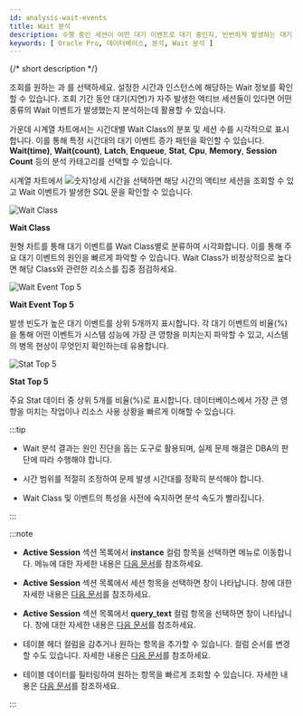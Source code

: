 ```yaml
---
id: analysis-wait-events
title: Wait 분석
description: 수행 중인 세션이 어떤 대기 이벤트로 대기 중인지, 빈번하게 발생하는 대기 이벤트들은 무엇인지 확인할 수 있습니다.
keywords: [ Oracle Pro, 데이터베이스, 분석, Wait 분석 ]
---
```


{/* short description */}

<ShortDesc />

조회를 원하는 <Cmdname sid="time" className="uitext" />과 <Cmdname sid="instance" className="uitext" />를 선택하세요. 설정한 시간과 인스턴스에 해당하는 Wait 정보를 확인할 수 있습니다. 조회 기간 동안 대기(지연)가 자주 발생한 액티브 세션들이 있다면 어떤 종류의 Wait 이벤트가 발생했는지 분석하는데 활용할 수 있습니다.

<ImgLang img='db-analysis-wait-oracle.png' desc='Wait 분석' />

가운데 시계열 차트에서는 시간대별 Wait Class의 분포 및 세션 수를 시각적으로 표시합니다. 이를 통해 특정 시간대의 대기 이벤트 증가 패턴을 확인할 수 있습니다. **Wait(time)**, **Wait(count)**, **Latch**, **Enqueue**, **Stat**, **Cpu**, **Memory**, **Session Count** 등의 분석 카테고리를 선택할 수 있습니다.

시계열 차트에서 ![숫자1](/img/number-01.png)상세 시간을 선택하면 해당 시간의 액티브 세션을 조회할 수 있고 Wait 이벤트가 발생한 SQL 문을 확인할 수 있습니다.

<Columns>
<Column className="text--left width--50">

![Wait Class](/img/db-analysis-wait-class-oracle.png)

</Column>

<Column className="text--left">

**Wait Class**

원형 차트를 통해 대기 이벤트를 Wait Class별로 분류하여 시각화합니다. 이를 통해 주요 대기 이벤트의 원인을 빠르게 파악할 수 있습니다. Wait Class가 비정상적으로 높다면 해당 Class와 관련한 리소스를 집중 점검하세요.

</Column>
</Columns>

<Columns>
<Column className="text--left width--50">

![Wait Event Top 5](/img/db-analysis-wait-top5-oracle.png)

</Column>

<Column className="text--left">

**Wait Event Top 5**

발생 빈도가 높은 대기 이벤트를 상위 5개까지 표시합니다. 각 대기 이벤트의 비율(%)을 통해 어떤 이벤트가 시스템 성능에 가장 큰 영향을 미치는지 파악할 수 있고, 시스템의 병목 현상이 무엇인지 확인하는데 유용합니다.

</Column>
</Columns>

<Columns>
<Column className="text--left width--50">

![Stat Top 5](/img/db-analysis-wait-stat-top5-oracle.png)

</Column>

<Column className="text--left">

**Stat Top 5**

주요 Stat 데이터 중 상위 5개를 비율(%)로 표시합니다. 데이터베이스에서 가장 큰 영향을 미치는 작업이나 리소스 사용 상황을 빠르게 이해할 수 있습니다.

</Column>
</Columns>

:::tip

* Wait 분석 결과는 원인 진단을 돕는 도구로 활용되며, 실제 문제 해결은 DBA의 판단에 따라 수행해야 합니다.

* 시간 범위를 적절히 조정하여 문제 발생 시간대를 정확히 분석해야 합니다.

* Wait Class 및 이벤트의 특성을 사전에 숙지하면 분석 속도가 빨라집니다.

:::

:::note

* **Active Session** 섹션 목록에서 **instance** 컬럼 항목을 선택하면 <Cmdname sid="side_dbMonitoring" className="uitext" /> 메뉴로 이동합니다. <Cmdname sid="side_dbMonitoring" className="uitext" /> 메뉴에 대한 자세한 내용은 [다음 문서](instance-monitoring)를 참조하세요.

* **Active Session** 섹션 목록에서 세션 항목을 선택하면 <Cmdname sid="session_detail" className="uitext" /> 창이 나타납니다. <Cmdname sid="session_detail" className="uitext" /> 창에 대한 자세한 내용은 [다음 문서](/usage-ui#session-details)를 참조하세요.

* **Active Session** 섹션 목록에서 **query_text** 컬럼 항목을 선택하면 <Cmdname sid="TTL06224" className="uitext" /> 창이 나타납니다. <Cmdname sid="TTL06224" className="uitext" /> 창에 대한 자세한 내용은 [다음 문서](/usage-ui#query-details)를 참조하세요.

* 테이블 헤더 컬럼을 감추거나 원하는 항목을 추가할 수 있습니다. 컬럼 순서를 변경할 수도 있습니다. 자세한 내용은 [다음 문서](/usage-ui#change-column)를 참조하세요.

* 테이블 데이터를 필터링하여 원하는 항목을 빠르게 조회할 수 있습니다. 자세한 내용은 [다음 문서](/usage-ui#tablefilter)를 참조하세요.

:::